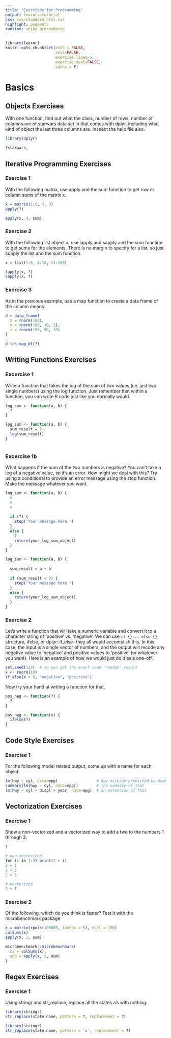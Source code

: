 ```yaml
---
title: "Exercises for Programming"
output: learnr::tutorial
css: css/standard_html.css
highlight: pygments
runtime: shiny_prerendered
---
```


```r
library(learnr)
knitr::opts_chunk$set(echo = FALSE, 
                      eval=FALSE, 
                      exercise.lines=5, 
                      exercise.eval=FALSE,
                      cache = F)
```


# Basics

## Objects Exercises

With one function, find out what the class, number of rows, number of columns are of <span class="objclass">starwars</span> data set in that comes with <span class="pack">dplyr</span>, including what kind of object the last three columns are. Inspect the help file also.

```r
library(dplyr)
```

```r
?starwars
```




## Iterative Programming Exercises

### Exercise 1

With the following <span class="objclass">matrix</span>, use <span class="func">apply</span> and the <span class="func">sum</span> function to get row or column sums of the matrix <span class="objclass">x</span>.

```r
x = matrix(1:9, 3, 3)
apply(?)
```

```r
apply(x, ?, sum)
```

### Exercise 2

With the following list object <span class="objclass">x</span>, use <span class="func">lapply</span> and <span class="func">sapply</span> and the <span class="func">sum</span> function to get sums for the elements.  There is no margin to specify for a list, so just supply the list and the sum function.  

```r
x = list(1:3, 4:10, 11:100)
```

```r
lapply(x, ?)
sapply(x, ?)
```



### Exercise 3

As in the previous example, use a map function to create a data frame of the column means.

```r
d = data_frame(
  x = rnorm(100),
  y = rnorm(100, 10, 2),
  z = rnorm(100, 50, 10)
)

```

```r
d %>% map_df(?)
```





## Writing Functions Exercises

### Excercise 1

Write a function that takes the log of the sum of two values (i.e. just two single numbers) using the <span class="func">log</span> function.  Just remember that within a function, you can write R code just like you normally would.

```r
log_sum <- function(a, b) {
  ?
}
```

```r
log_sum <- function(a, b) {
  sum_result = ?
  log(sum_result)
}
```


```r

```



### Excercise 1b

What happens if the sum of the two numbers is negative?  You can't take a log of a negative value, so it's an error.  How might we deal with this?  Try using a conditional to provide an error message using the <span class="func">stop</span> function.  Make the message whatever you want.

```r
log_sum <- function(a, b) {
  #
  #
  #
  
  if (?) {
    stop('Your message here.')
  } 
  else {
    ?
    return(your_log_sum_object)
  }
}
```


```r
log_sum <- function(a, b) {
  
  sum_result = a + b
  
  if (sum_result < 0) {
    stop('Your message here.')
  } 
  else {
    return(your_log_sum_object)
  }
}
```


### Exercise 2


Let's write a function that will take a numeric variable and convert it to a character string of 'positive' vs. 'negative'.  We can use `if {}... else {}` structure, <span class="func">ifelse</span>, or <span class="pack">dplyr</span>::<span class="func">if_else</span>- they all would accomplish this.  In this case, the input is a single vector of numbers, and the output will recode any negative value to 'negative' and positive values to 'positive' (or whatever you want).  Here is an example of how we would just do it as a one-off.

```r
set.seed(123)  # so you get the exact same 'random' result
x <- rnorm(10)
if_else(x < 0, "negative", "positive")
```

Now try your hand at writing a function for that.

```r
pos_neg <- function(?) {
  ?
}
```

```r
pos_neg <- function(x) {
  ifelse(?)
}
```




## Code Style Exercises

### Exercise 1 

For the following model related output, come up with a name for each object.

```r
lm(hwy ~ cyl, data=mpg)                 # hwy mileage predicted by number of cylinders
summary(lm(hwy ~ cyl, data=mpg))        # the summary of that
lm(hwy ~ cyl + displ + year, data=mpg)  # an extension of that
```


## Vectorization Exercises

### Exercise 1

Show a non-vectorized and a vectorized way to add a two to the numbers 1 through 3.

```r
?
```

```r
# non-vectorized
for (i in 1:3) print(2 + i)
2 + 1
2 + 2
2 + 3

# vectorized
2 + ?
```



### Exercise 2

Of the following, which do you think is faster?  Test it with the <span class="pack">microbenchmark</span> package.

```r
x = matrix(rpois(100000, lambda = 5), ncol = 100)
colSums(x)
apply(x, 2, sum)

microbenchmark::microbenchmark(
  cs = colSums(x),
  app = apply(x, 2, sum)
)
```

## Regex Exercises

### Exercise 1

Using <span class="pack">stringr</span> and <span class="func">str_replace</span>, replace all the states a's with nothing.


```r
library(stringr)
str_replace(state.name, pattern = ?, replacement = ?)
```

```r
library(stringr)
str_replace(state.name, pattern = 'a', replacement = ?)
```


